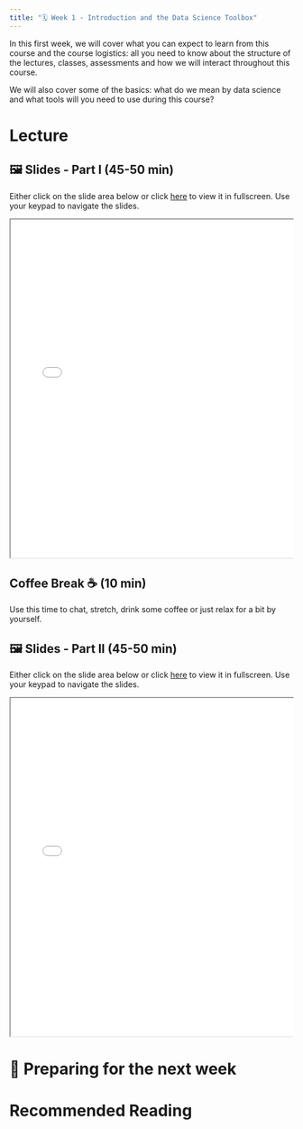 ---
title: "🗓️ Week 1 - Introduction and the Data Science Toolbox"
---

In this first week, we will cover what you can expect to learn from this course and the course logistics: all you need to know about the structure of the lectures, classes, assessments and how we will interact throughout this course. 

We will also cover some of the basics: what do we mean by data science and what tools will you need to use during this course?

# Lecture

## **🖼️ Slides - Part I** (45-50 min)

Either click on the slide area below or click [here](/slides/week01_slides_part1.html) to view it in fullscreen.
Use your keypad to navigate the slides.


<div class="container" style="position: relative;overflow: hidden;width: 100%;min-height:600px;">
<iframe src="/slides/week01_slides_part1.html" style="position=absolute;top: 0;left: 0;bottom: 0;right: 0;width: 100%;min-height:600px;"></iframe>
</div>

<!-- <details>
<summary> 👨‍🏫 Part II - Why are we here?</summary>
- New data sources -> New applications -> more data
- <mark></mark> Examples in Finance, Healthcare, Transportation, etc. 
</details>


<details>
<summary> 👨‍🏫 Part III - Why now?</summary>
- <mark class="remove">Learn how to use this tools</mark> <mark class="todo">Actually name the tools used in data science in practice</mark>
- <mark class="remove">Leverage new data sources</mark> <mark class="todo">Actually name data sources or where data is often found</mark>
- <mark class="remove">Do social science</mark> <mark class="todo"> this is very broad, what do mean by social science in this context exactly?</mark>
</details> -->

## Coffee Break ☕ (10 min)

Use this time to chat, stretch, drink some coffee or just relax for a bit by yourself.

## **🖼️ Slides - Part II** (45-50 min)

Either click on the slide area below or click [here](/slides/week01_slides_part2.html) to view it in fullscreen.
Use your keypad to navigate the slides.

<div class="container" style="position: relative;overflow: hidden;width: 100%;min-height:600px;">
<iframe src="/slides/week01_slides_part2.html" style="position=absolute;top: 0;left: 0;bottom: 0;right: 0;width: 100%;min-height:600px;"></iframe>
</div>

# 📒 Preparing for the next week

<mark class="todo"></mark>

# Recommended Reading
<mark class="todo"></mark>